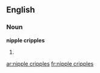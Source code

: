 ==English==

===Noun===
'''nipple cripples'''

# {{plural of|nipple cripple}}

[[ar:nipple cripples]]
[[fr:nipple cripples]]